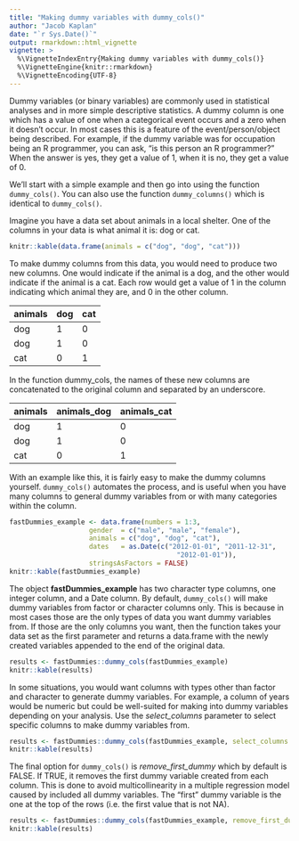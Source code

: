 ```yaml
---
title: "Making dummy variables with dummy_cols()"
author: "Jacob Kaplan"
date: "`r Sys.Date()`"
output: rmarkdown::html_vignette
vignette: >
  %\VignetteIndexEntry{Making dummy variables with dummy_cols()}
  %\VignetteEngine{knitr::rmarkdown}
  %\VignetteEncoding{UTF-8}
---
```

Dummy variables (or binary variables) are commonly used in statistical analyses and in more simple descriptive statistics. A dummy column is one which has a value of one when a categorical event occurs and a zero when it doesn't occur. In most cases this is a feature of the event/person/object being described. For example, if the dummy variable was for occupation being an R programmer, you can ask, "is this person an R programmer?" When the answer is yes, they get a value of 1, when it is no, they get a value of 0. 

We'll start with a simple example and then go into using the function `dummy_cols()`. You can also use the function `dummy_columns()` which is identical to `dummy_cols()`.

Imagine you have a data set about animals in a local shelter. One of the columns in your data is what animal it is: dog or cat. 

```r
knitr::kable(data.frame(animals = c("dog", "dog", "cat")))
```

To make dummy columns from this data, you would need to produce two new columns. One would indicate if the animal is a dog, and the other would indicate if the animal is a cat. Each row would get a value of 1 in the column indicating which animal they are, and 0 in the other column. 

animals  | dog | cat
---      | --- | ---
dog      |  1  |  0
dog      |  1  |  0
cat      |  0  |  1

In the function dummy_cols, the names of these new columns are concatenated to the original column and separated by an underscore. 

animals  | animals_dog | animals_cat
---      |     ---     | ---
dog      |      1      |  0
dog      |      1      |  0
cat      |      0      |  1

With an example like this, it is fairly easy to make the dummy columns yourself. `dummy_cols()` automates the process, and is useful when you have many columns to general dummy variables from or with many categories within the column. 

```r
fastDummies_example <- data.frame(numbers = 1:3,
                    gender  = c("male", "male", "female"),
                    animals = c("dog", "dog", "cat"),
                    dates   = as.Date(c("2012-01-01", "2011-12-31",
                                          "2012-01-01")),
                    stringsAsFactors = FALSE)
knitr::kable(fastDummies_example)
```

The object **fastDummies_example** has two character type columns, one integer column, and a Date column. By default, `dummy_cols()` will make dummy variables from factor or character columns only. This is because in most cases those are the only types of data you want dummy variables from. If those are the only columns you want, then the function takes your data set as the first parameter and returns a data.frame with the newly created variables appended to the end of the original data. 

```r
results <- fastDummies::dummy_cols(fastDummies_example)
knitr::kable(results)
```

In some situations, you would want columns with types other than factor and character to generate dummy variables. For example, a column of years would be numeric but could be well-suited for making into dummy variables depending on your analysis. Use the *select_columns* parameter to select specific columns to make dummy variables from. 

```r
results <- fastDummies::dummy_cols(fastDummies_example, select_columns = "numbers")
knitr::kable(results)
```

The final option for `dummy_cols()` is *remove_first_dummy* which by default is FALSE. If TRUE, it removes the first dummy variable created from each column. This is done to avoid multicollinearity in a multiple regression model caused by included all dummy variables. The "first" dummy variable is the one at the top of the rows (i.e. the first value that is not NA). 

```r
results <- fastDummies::dummy_cols(fastDummies_example, remove_first_dummy = TRUE)
knitr::kable(results)
```

